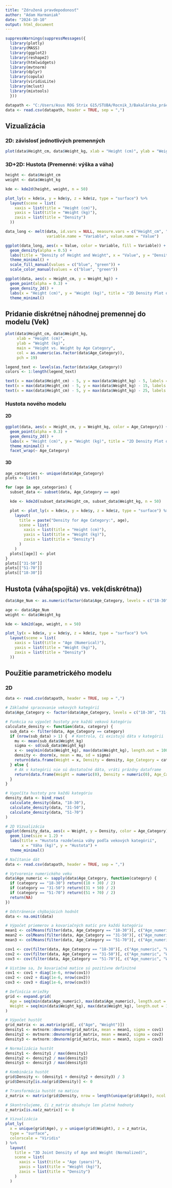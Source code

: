---
title: "Združená pravdepodonosť"
author: "Adam Harmaniak"
date: "2024-10-10"
output: html_document
---

```{r, warning=FALSE}
suppressWarnings(suppressMessages({
  library(plotly)
  library(MASS)
  library(ggplot2)
  library(reshape2)
  library(htmlwidgets)
  library(mvtnorm)
  library(dplyr)
  library(copula)
  library(viridisLite)
  library(mclust)
  library(mixtools)
  }))

datapath <- "C:/Users/Asus ROG Strix G15/STUBA/Rocnik_3/Bakalárska_práca/data/Joint_Distribution_Data.csv"
data <- read.csv(datapath, header = TRUE, sep = ",")
```


## Vizualizácia
### 2D: závislosť jednotlivých premenných
```{r, warning=FALSE}
plot(data$Height_cm, data$Weight_kg, xlab = "Height (cm)", ylab = "Weight (kg)", main = "Height vs. Weight")

```

### 3D+2D: Hustota (Premenné: výška a váha)
```{r, warning=FALSE}
height <- data$Height_cm
weight <- data$Weight_kg

kde <- kde2d(height, weight, n = 50)

plot_ly(x = kde$x, y = kde$y, z = kde$z, type = "surface") %>%
  layout(scene = list(
    xaxis = list(title = "Height (cm)"),
    yaxis = list(title = "Weight (kg)"),
    zaxis = list(title = "Density")
  ))

data_long <- melt(data, id.vars = NULL, measure.vars = c("Height_cm", "Weight_kg"),
                  variable.name = "Variable", value.name = "Value")

ggplot(data_long, aes(x = Value, color = Variable, fill = Variable)) +
  geom_density(alpha = 0.5) +
  labs(title = "Density of Height and Weight", x = "Value", y = "Density") +
  theme_minimal() +
  scale_fill_manual(values = c("blue", "green")) +
  scale_color_manual(values = c("blue", "green"))

ggplot(data, aes(x = Height_cm, y = Weight_kg)) +
  geom_point(alpha = 0.3) +
  geom_density_2d() +
  labs(x = "Height (cm)", y = "Weight (kg)", title = "2D Density Plot of Height and Weight") +
  theme_minimal()

```

## Pridanie diskrétnej náhodnej premennej do modelu (Vek)
```{r,warning=FALSE}
plot(data$Height_cm, data$Weight_kg, 
     xlab = "Height (cm)", 
     ylab = "Weight (kg)", 
     main = "Height vs. Weight by Age Category",
     col = as.numeric(as.factor(data$Age_Category)),
     pch = 19)

legend_text <- levels(as.factor(data$Age_Category))
colors <- 1:length(legend_text)

text(x = max(data$Height_cm) - 5, y = max(data$Weight_kg) - 5, labels = legend_text[1], col = colors[1], pos = 4)
text(x = max(data$Height_cm) - 5, y = max(data$Weight_kg) - 15, labels = legend_text[2], col = colors[2], pos = 4)
text(x = max(data$Height_cm) - 5, y = max(data$Weight_kg) - 25, labels = legend_text[3], col = colors[3], pos = 4)

```

### Hustota nového modelu
#### 2D
```{r,warning=FALSE}
ggplot(data, aes(x = Height_cm, y = Weight_kg, color = Age_Category)) +
  geom_point(alpha = 0.3) +
  geom_density_2d() +
  labs(x = "Height (cm)", y = "Weight (kg)", title = "2D Density Plot of Height and Weight by Age Category") +
  theme_minimal() +
  facet_wrap(~ Age_Category)
```

#### 3D
```{r,warning=FALSE}
age_categories <- unique(data$Age_Category)
plots <- list()

for (age in age_categories) {
  subset_data <- subset(data, Age_Category == age)

  kde <- kde2d(subset_data$Height_cm, subset_data$Weight_kg, n = 50)

  plot <- plot_ly(x = kde$x, y = kde$y, z = kde$z, type = "surface") %>%
    layout(
      title = paste("Density for Age Category:", age),
      scene = list(
        xaxis = list(title = "Height (cm)"),
        yaxis = list(title = "Weight (kg)"),
        zaxis = list(title = "Density")
      )
    )
  plots[[age]] <- plot
}
plots[["31-50"]]
plots[["51-70"]]
plots[["18-30"]]

```

## Hustota (váha(spojitá) vs. vek(diskrétna))
```{r,warning=FALSE}
data$Age_Num <- as.numeric(factor(data$Age_Category, levels = c("18-30", "31-50", "51-70"), labels = c(24, 40, 60)))

age <- data$Age_Num
weight <- data$Weight_kg

kde <- kde2d(age, weight, n = 50)

plot_ly(x = kde$x, y = kde$y, z = kde$z, type = "surface") %>%
  layout(scene = list(
    xaxis = list(title = "Age (Numerical)"),
    yaxis = list(title = "Weight (kg)"),
    zaxis = list(title = "Density")
  ))
```

## Použitie parametrického modelu

### 2D
```{r,warning=FALSE}
data <- read.csv(datapath, header = TRUE, sep = ",")

# Základné spracovanie vekových kategórií
data$Age_Category <- factor(data$Age_Category, levels = c("18-30", "31-50", "51-70"))

# Funkcia na výpočet hustoty pre každú vekovú kategóriu
calculate_density <- function(data, category) {
  sub_data <- filter(data, Age_Category == category)
  if (nrow(sub_data) > 1) {  # Kontrola, či existujú dáta v kategórii
    mu <- mean(sub_data$Weight_kg)
    sigma <- sd(sub_data$Weight_kg)
    x <- seq(min(data$Weight_kg), max(data$Weight_kg), length.out = 100)
    density <- dnorm(x, mean = mu, sd = sigma)
    return(data.frame(Weight = x, Density = density, Age_Category = category))
  } else {
    # Ak v kategórii nie sú dostatočné dáta, vráti prázdny dataframe
    return(data.frame(Weight = numeric(0), Density = numeric(0), Age_Category = character(0)))
  }
}

# Vypočíta hustoty pre každú kategóriu
density_data <- bind_rows(
  calculate_density(data, "18-30"),
  calculate_density(data, "31-50"),
  calculate_density(data, "51-70")
)

# 2D Vizualizácia
ggplot(density_data, aes(x = Weight, y = Density, color = Age_Category)) +
  geom_line(size = 1.2) +
  labs(title = "Hustota rozdelenia váhy podľa vekových kategórií",
       x = "Váha (kg)", y = "Hustota") +
  theme_minimal()
```

```{r,warning=FALSE}
# Načítanie dát
data <- read.csv(datapath, header = TRUE, sep = ",")

# Vytvorenie numerického veku
data$Age_numeric <- sapply(data$Age_Category, function(category) {
  if (category == "18-30") return((18 + 30) / 2)
  if (category == "31-50") return((31 + 50) / 2)
  if (category == "51-70") return((51 + 70) / 2)
  return(NA)
})

# Odstránenie chýbajúcich hodnôt
data <- na.omit(data)

# Výpočet priemerov a kovariačných matíc pre každú kategóriu
mean1 <- colMeans(filter(data, Age_Category == "18-30")[, c("Age_numeric", "Weight_kg")])
mean2 <- colMeans(filter(data, Age_Category == "31-50")[, c("Age_numeric", "Weight_kg")])
mean3 <- colMeans(filter(data, Age_Category == "51-70")[, c("Age_numeric", "Weight_kg")])

cov1 <- cov(filter(data, Age_Category == "18-30")[, c("Age_numeric", "Weight_kg")])
cov2 <- cov(filter(data, Age_Category == "31-50")[, c("Age_numeric", "Weight_kg")])
cov3 <- cov(filter(data, Age_Category == "51-70")[, c("Age_numeric", "Weight_kg")])

# Uistíme sa, že kovariačné matice sú pozitívne definitné
cov1 <- cov1 + diag(1e-6, nrow(cov1))
cov2 <- cov2 + diag(1e-6, nrow(cov2))
cov3 <- cov3 + diag(1e-6, nrow(cov3))

# Definícia mriežky
grid <- expand.grid(
  Age = seq(min(data$Age_numeric), max(data$Age_numeric), length.out = 100),
  Weight = seq(min(data$Weight_kg), max(data$Weight_kg), length.out = 100)
)

# Výpočet hustôt
grid_matrix <- as.matrix(grid[, c("Age", "Weight")])
density1 <- mvtnorm::dmvnorm(grid_matrix, mean = mean1, sigma = cov1)
density2 <- mvtnorm::dmvnorm(grid_matrix, mean = mean2, sigma = cov2)
density3 <- mvtnorm::dmvnorm(grid_matrix, mean = mean3, sigma = cov3)

# Normalizácia hustôt
density1 <- density1 / max(density1)
density2 <- density2 / max(density2)
density3 <- density3 / max(density3)

# Kombinácia hustôt
grid$Density <- (density1 + density2 + density3) / 3
grid$Density[is.na(grid$Density)] <- 0

# Transformácia hustôt na maticu
z_matrix <- matrix(grid$Density, nrow = length(unique(grid$Age)), ncol = length(unique(grid$Weight)))

# Skontrolujeme, či z_matrix obsahuje len platné hodnoty
z_matrix[is.na(z_matrix)] <- 0

# Vizualizácia
plot_ly(
  x = unique(grid$Age), y = unique(grid$Weight), z = z_matrix,
  type = "surface",
  colorscale = "Viridis"
) %>%
  layout(
    title = "3D Joint Density of Age and Weight (Normalized)",
    scene = list(
      xaxis = list(title = "Age (years)"),
      yaxis = list(title = "Weight (kg)"),
      zaxis = list(title = "Density")
    )
  )


```

